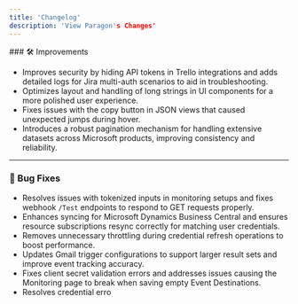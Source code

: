 ```yaml
---
title: 'Changelog'
description: 'View Paragon's Changes'
---
```


<Update label="November 2024" description="v3.11">
### 🛠 Improvements

- Improves security by hiding API tokens in Trello integrations and adds detailed logs for Jira multi-auth scenarios to aid in troubleshooting.
- Optimizes layout and handling of long strings in UI components for a more polished user experience.
- Fixes issues with the copy button in JSON views that caused unexpected jumps during hover.
- Introduces a robust pagination mechanism for handling extensive datasets across Microsoft products, improving consistency and reliability.

--- 

### 🐛 Bug Fixes

* Resolves issues with tokenized inputs in monitoring setups and fixes webhook `/Test` endpoints to respond to GET requests properly.
* Enhances syncing for Microsoft Dynamics Business Central and ensures resource subscriptions resync correctly for matching user credentials.
* Removes unnecessary throttling during credential refresh operations to boost performance.
* Updates Gmail trigger configurations to support larger result sets and improve event tracking accuracy.
* Fixes client secret validation errors and addresses issues causing the Monitoring page to break when saving empty Event Destinations.
* Resolves credential erro
</Update>
